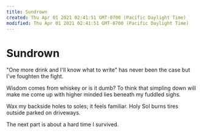 ```yaml
---
title: Sundrown
created: Thu Apr 01 2021 02:41:51 GMT-0700 (Pacific Daylight Time)
modified: Thu Apr 01 2021 02:41:51 GMT-0700 (Pacific Daylight Time)
---
```

# Sundrown

"One more drink and I'll
know what to write"
has never been
the case but I've
foughten the fight.

Wisdom comes from whiskey
or is it dumb?
To think that
simpling down
will make me come
up with higher minded lies
beneath my fuddled sighs.

Wax my backside
holes to soles;
it feels familiar.
Holy Sol burns
tires outside
parked on driveways.

The next part is about a hard time I survived.